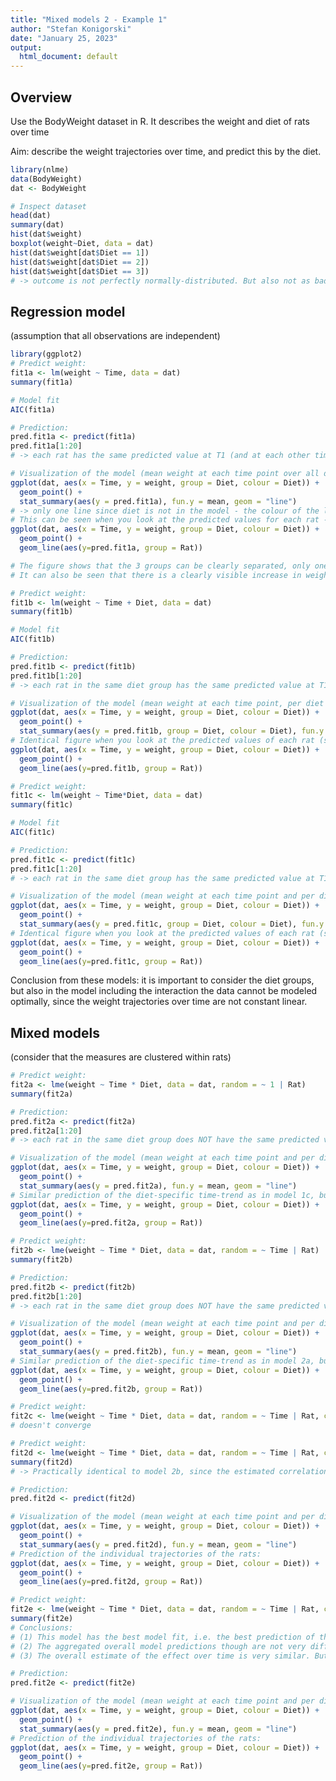 ---
title: "Mixed models 2 - Example 1"
author: "Stefan Konigorski"
date: "January 25, 2023"
output:
  html_document: default
---

## Overview

Use the BodyWeight dataset in R. It describes the weight and diet of rats over time

Aim: describe the weight trajectories over time, and predict this by the diet.

```{r}
library(nlme)
data(BodyWeight)
dat <- BodyWeight

# Inspect dataset
head(dat)
summary(dat)
hist(dat$weight)
boxplot(weight~Diet, data = dat) 
hist(dat$weight[dat$Diet == 1])
hist(dat$weight[dat$Diet == 2])
hist(dat$weight[dat$Diet == 3])
# -> outcome is not perfectly normally-distributed. But also not as bad as in example 2, so that regression/mixed models for normally-distributed variables could be ok here. I.e. for the illustration of mixed models it is ok, but other might be more appropriate for a fine analysis.
```

## Regression model 

(assumption that all observations are independent)

```{r}
library(ggplot2)
# Predict weight:
fit1a <- lm(weight ~ Time, data = dat)
summary(fit1a)

# Model fit
AIC(fit1a)

# Prediction:
pred.fit1a <- predict(fit1a)
pred.fit1a[1:20]
# -> each rat has the same predicted value at T1 (and at each other time point, respectively).

# Visualization of the model (mean weight at each time point over all diet groups)
ggplot(dat, aes(x = Time, y = weight, group = Diet, colour = Diet)) + 
  geom_point() +
  stat_summary(aes(y = pred.fit1a), fun.y = mean, geom = "line")
# -> only one line since diet is not in the model - the colour of the line doesn't have a meaning.
# This can be seen when you look at the predicted values for each rat -- the figure is identical, since the model predicts the same value for each rat.
ggplot(dat, aes(x = Time, y = weight, group = Diet, colour = Diet)) + 
  geom_point() +
  geom_line(aes(y=pred.fit1a, group = Rat))

# The figure shows that the 3 groups can be clearly separated, only one rat in group 2 (green) has a very high weight.
# It can also be seen that there is a clearly visible increase in weight over time.
```

```{r}
# Predict weight:
fit1b <- lm(weight ~ Time + Diet, data = dat)
summary(fit1b)

# Model fit
AIC(fit1b)

# Prediction:
pred.fit1b <- predict(fit1b)
pred.fit1b[1:20]
# -> each rat in the same diet group has the same predicted value at T1 (and at each other time point, respectively).

# Visualization of the model (mean weight at each time point, per diet group)
ggplot(dat, aes(x = Time, y = weight, group = Diet, colour = Diet)) + 
  geom_point() +
  stat_summary(aes(y = pred.fit1b, group = Diet, colour = Diet), fun.y = mean, geom = "line")
# Identical figure when you look at the predicted values of each rat (since they are identical to the predicted values in which diet group they are):
ggplot(dat, aes(x = Time, y = weight, group = Diet, colour = Diet)) + 
  geom_point() +
  geom_line(aes(y=pred.fit1b, group = Rat))
```

```{r}
# Predict weight:
fit1c <- lm(weight ~ Time*Diet, data = dat)
summary(fit1c)

# Model fit
AIC(fit1c)

# Prediction:
pred.fit1c <- predict(fit1c)
pred.fit1c[1:20]
# -> each rat in the same diet group has the same predicted value at T1 (and at each other time point, respectively).

# Visualization of the model (mean weight at each time point and per diet group, with interaction over time)
ggplot(dat, aes(x = Time, y = weight, group = Diet, colour = Diet)) + 
  geom_point() +
  stat_summary(aes(y = pred.fit1c, group = Diet, colour = Diet), fun.y = mean, geom = "line")
# Identical figure when you look at the predicted values of each rat (since they are identical to the predicted values in which diet group they are):
ggplot(dat, aes(x = Time, y = weight, group = Diet, colour = Diet)) + 
  geom_point() +
  geom_line(aes(y=pred.fit1c, group = Rat))
```

Conclusion from these models: it is important to consider the diet groups, but also in the model including the interaction the data cannot be modeled optimally, since the weight trajectories over time are not constant linear.

## Mixed models

(consider that the measures are clustered within rats)

```{r}
# Predict weight:
fit2a <- lme(weight ~ Time * Diet, data = dat, random = ~ 1 | Rat)
summary(fit2a)

# Prediction:
pred.fit2a <- predict(fit2a)
pred.fit2a[1:20]
# -> each rat in the same diet group does NOT have the same predicted value at T1 (and at each other time point, respectively), since the rat-specific random intercept is added (same for all time points of a rat)

# Visualization of the model (mean weight at each time point and per diet group, with interaction over time, considering the clustering in rats with the random intercept)
ggplot(dat, aes(x = Time, y = weight, group = Diet, colour = Diet)) + 
  geom_point() +
  stat_summary(aes(y = pred.fit2a), fun.y = mean, geom = "line")
# Similar prediction of the diet-specific time-trend as in model 1c, but clearly better model fit (with respect to AIC), since every rat can be predicted much better due to the subject-specific randome intercept value (different for each rat):
ggplot(dat, aes(x = Time, y = weight, group = Diet, colour = Diet)) + 
  geom_point() +
  geom_line(aes(y=pred.fit2a, group = Rat))
```

```{r}
# Predict weight:
fit2b <- lme(weight ~ Time * Diet, data = dat, random = ~ Time | Rat)
summary(fit2b)

# Prediction:
pred.fit2b <- predict(fit2b)
pred.fit2b[1:20]
# -> each rat in the same diet group does NOT have the same predicted value at T1 (and at each other time point, respectively), since the rat-specific random intercept and random slope is added (not the same for all time points of a rat)

# Visualization of the model (mean weight at each time point and per diet group, with interaction over time, considering the clustering in rats with the random intercept+slope)
ggplot(dat, aes(x = Time, y = weight, group = Diet, colour = Diet)) + 
  geom_point() +
  stat_summary(aes(y = pred.fit2b), fun.y = mean, geom = "line")
# Similar prediction of the diet-specific time-trend as in model 2a, but again clearly better model fit (with respect to AIC), since the individual weight trajectories of each rat can be predicted better:
ggplot(dat, aes(x = Time, y = weight, group = Diet, colour = Diet)) + 
  geom_point() +
  geom_line(aes(y=pred.fit2b, group = Rat))
```

```{r}
# Predict weight:
fit2c <- lme(weight ~ Time * Diet, data = dat, random = ~ Time | Rat, correlation = corSymm( form = ~ 1 | Rat))
# doesn't converge
```

```{r}
# Predict weight:
fit2d <- lme(weight ~ Time * Diet, data = dat, random = ~ Time | Rat, correlation = corCompSymm( form = ~ 1 | Rat))
summary(fit2d)
# -> Practically identical to model 2b, since the estimated correlations between all values of a rat are practically 0 i.e. the epsilon covariance matrix is a diagonal matrix and the model is thereby practically identical to the above model

# Prediction:
pred.fit2d <- predict(fit2d)

# Visualization of the model (mean weight at each time point and per diet group, with interaction over time, considering the clustering in rats with the random intercept+slope, and modeling the within-rat correlation with a compound symmetry error covariance matrix):
ggplot(dat, aes(x = Time, y = weight, group = Diet, colour = Diet)) + 
  geom_point() +
  stat_summary(aes(y = pred.fit2d), fun.y = mean, geom = "line")
# Prediction of the individual trajectories of the rats:
ggplot(dat, aes(x = Time, y = weight, group = Diet, colour = Diet)) + 
  geom_point() +
  geom_line(aes(y=pred.fit2d, group = Rat))
```

```{r}
# Predict weight:
fit2e <- lme(weight ~ Time * Diet, data = dat, random = ~ Time | Rat, correlation = corAR1( form = ~ 1 | Rat))
summary(fit2e)
# Conclusions: 
# (1) This model has the best model fit, i.e. the best prediction of the individual rat values.
# (2) The aggregated overall model predictions though are not very different.
# (3) The overall estimate of the effect over time is very similar. But: in linear regression the time effect was not significant here it is highly significant.

# Prediction:
pred.fit2e <- predict(fit2e)

# Visualization of the model (mean weight at each time point and per diet group, with interaction over time, considering the clustering in rats with the random intercept+slope, and modeling the within-rat correlation with a AR1-error covariance matrix):
ggplot(dat, aes(x = Time, y = weight, group = Diet, colour = Diet)) + 
  geom_point() +
  stat_summary(aes(y = pred.fit2e), fun.y = mean, geom = "line")
# Prediction of the individual trajectories of the rats:
ggplot(dat, aes(x = Time, y = weight, group = Diet, colour = Diet)) + 
  geom_point() +
  geom_line(aes(y=pred.fit2e, group = Rat))
```
